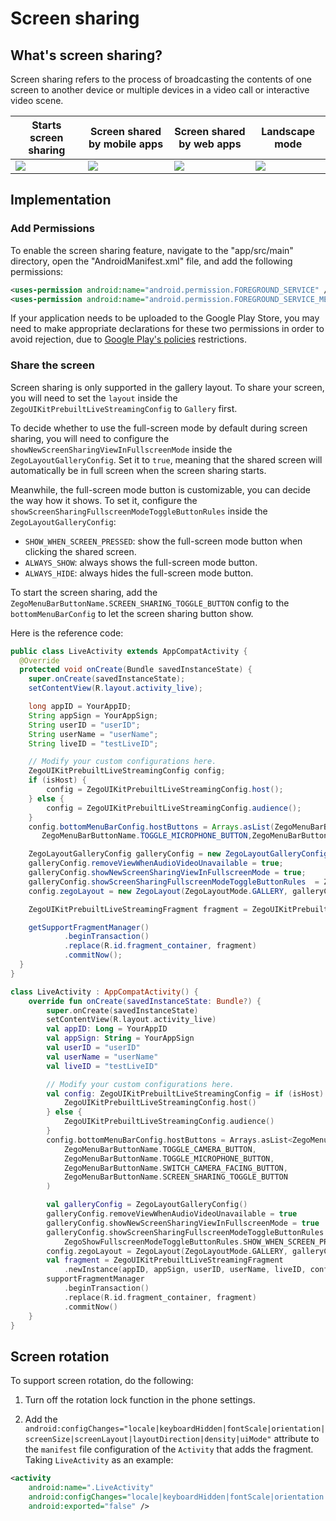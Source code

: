 # Screen sharing

## What's screen sharing?

Screen sharing refers to the process of broadcasting the contents of one screen to another device or multiple devices in a video call or interactive video scene.



| Starts screen sharing                                                                                                    | Screen shared by mobile apps                                                                                                 | Screen shared by web apps                                                                                                         | Landscape mode                                                                                            |
| ---------------------------------------------------------------------------------------------------------------------------- | ---------------------------------------------------------------------------------------------------------------------------- | -------------------------------------------------------------------------------------------------------------------------- | -------------------------------------------------------------------------------------------------------------------- |
| <Frame width="70%" height="auto" caption=""><img src="https://doc-media.zego.im/sdk-doc/Pics/UIkit_ScreenShare/conference_watch_screen_share.png" /></Frame> | <Frame width="70%" height="auto" caption=""><img src="https://doc-media.zego.im/sdk-doc/Pics/UIkit_ScreenShare/conference_watch_screen_share.png" /></Frame> | <Frame width="70%" height="auto" caption=""><img src="https://doc-media.zego.im/sdk-doc/Pics/UIkit_ScreenShare/conference_watch_web_screenshare.png" /></Frame> | <Frame width="70%" height="auto" caption=""><img src="https://doc-media.zego.im/sdk-doc/Pics/UIkit_ScreenShare/fullScreenShare.png" /></Frame> |


## Implementation

### Add Permissions

To enable the screen sharing feature, navigate to the "app/src/main" directory, open the "AndroidManifest.xml" file, and add the following permissions:

```xml app/src/main/AndroidManifest.xml
<uses-permission android:name="android.permission.FOREGROUND_SERVICE" />
<uses-permission android:name="android.permission.FOREGROUND_SERVICE_MEDIA_PROJECTION" />
```

<Warning title="Warning">If your application needs to be uploaded to the Google Play Store, you may need to make appropriate declarations for these two permissions in order to avoid rejection, due to [Google Play's policies](https://support.google.com/googleplay/android-developer/answer/13392821?hl=en) restrictions.</Warning>

### Share the screen

Screen sharing is only supported in the gallery layout. To share your screen, you will need to set the `layout` inside the `ZegoUIKitPrebuiltLiveStreamingConfig` to `Gallery` first.

To decide whether to use the full-screen mode by default during screen sharing, you will need to configure the `showNewScreenSharingViewInFullscreenMode` inside the `ZegoLayoutGalleryConfig`. Set it to `true`, meaning that the shared screen will automatically be in full screen when the screen sharing starts.


Meanwhile, the full-screen mode button is customizable, you can decide the way how it shows. To set it, configure the `showScreenSharingFullscreenModeToggleButtonRules` inside the `ZegoLayoutGalleryConfig`:
- `SHOW_WHEN_SCREEN_PRESSED`: show the full-screen mode button when clicking the shared screen. 
- `ALWAYS_SHOW`: always shows the full-screen mode button.
- `ALWAYS_HIDE`: always hides the full-screen mode button.


To start the screen sharing, add the `ZegoMenuBarButtonName.SCREEN_SHARING_TOGGLE_BUTTON` config to the `bottomMenuBarConfig` to let the screen sharing button show.


Here is the reference code:

<CodeGroup>

```java Java
public class LiveActivity extends AppCompatActivity {
  @Override
  protected void onCreate(Bundle savedInstanceState) {
    super.onCreate(savedInstanceState);
    setContentView(R.layout.activity_live);

    long appID = YourAppID;
    String appSign = YourAppSign;
    String userID = "userID";
    String userName = "userName";
    String liveID = "testLiveID";

    // Modify your custom configurations here.
    ZegoUIKitPrebuiltLiveStreamingConfig config;
    if (isHost) {
        config = ZegoUIKitPrebuiltLiveStreamingConfig.host();
    } else {
        config = ZegoUIKitPrebuiltLiveStreamingConfig.audience();
    }
    config.bottomMenuBarConfig.hostButtons = Arrays.asList(ZegoMenuBarButtonName.TOGGLE_CAMERA_BUTTON,
       ZegoMenuBarButtonName.TOGGLE_MICROPHONE_BUTTON,ZegoMenuBarButtonName.SWITCH_CAMERA_FACING_BUTTON, ZegoMenuBarButtonName.SCREEN_SHARING_TOGGLE_BUTTON);

    ZegoLayoutGalleryConfig galleryConfig = new ZegoLayoutGalleryConfig();
    galleryConfig.removeViewWhenAudioVideoUnavailable = true;
    galleryConfig.showNewScreenSharingViewInFullscreenMode = true;
    galleryConfig.showScreenSharingFullscreenModeToggleButtonRules  = ZegoShowFullscreenModeToggleButtonRules.SHOW_WHEN_SCREEN_PRESSED;
    config.zegoLayout = new ZegoLayout(ZegoLayoutMode.GALLERY, galleryConfig);

    ZegoUIKitPrebuiltLiveStreamingFragment fragment = ZegoUIKitPrebuiltLiveStreamingFragment.newInstance(appID, appSign, userID, userName, liveID, config);

    getSupportFragmentManager()
            .beginTransaction()
            .replace(R.id.fragment_container, fragment)
            .commitNow();
  }
}
```

```kotlin Kotlin
class LiveActivity : AppCompatActivity() {
    override fun onCreate(savedInstanceState: Bundle?) {
        super.onCreate(savedInstanceState)
        setContentView(R.layout.activity_live)
        val appID: Long = YourAppID
        val appSign: String = YourAppSign
        val userID = "userID"
        val userName = "userName"
        val liveID = "testLiveID"

        // Modify your custom configurations here.
        val config: ZegoUIKitPrebuiltLiveStreamingConfig = if (isHost) {
            ZegoUIKitPrebuiltLiveStreamingConfig.host()
        } else {
            ZegoUIKitPrebuiltLiveStreamingConfig.audience()
        }
        config.bottomMenuBarConfig.hostButtons = Arrays.asList<ZegoMenuBarButtonName>(
            ZegoMenuBarButtonName.TOGGLE_CAMERA_BUTTON,
            ZegoMenuBarButtonName.TOGGLE_MICROPHONE_BUTTON,
            ZegoMenuBarButtonName.SWITCH_CAMERA_FACING_BUTTON,
            ZegoMenuBarButtonName.SCREEN_SHARING_TOGGLE_BUTTON
        )

        val galleryConfig = ZegoLayoutGalleryConfig()
        galleryConfig.removeViewWhenAudioVideoUnavailable = true
        galleryConfig.showNewScreenSharingViewInFullscreenMode = true
        galleryConfig.showScreenSharingFullscreenModeToggleButtonRules =
            ZegoShowFullscreenModeToggleButtonRules.SHOW_WHEN_SCREEN_PRESSED
        config.zegoLayout = ZegoLayout(ZegoLayoutMode.GALLERY, galleryConfig)
        val fragment = ZegoUIKitPrebuiltLiveStreamingFragment
            .newInstance(appID, appSign, userID, userName, liveID, config)
        supportFragmentManager
            .beginTransaction()
            .replace(R.id.fragment_container, fragment)
            .commitNow()
    }
}
```
</CodeGroup>



## Screen rotation

To support screen rotation, do the following:

1. Turn off the rotation lock function in the phone settings.

2. Add the `android:configChanges="locale|keyboardHidden|fontScale|orientation|screenSize|screenLayout|layoutDirection|density|uiMode"` attribute to the `manifest` file configuration of the `Activity` that adds the fragment. Taking `LiveActivity` as an example:

```xml
<activity
    android:name=".LiveActivity"
    android:configChanges="locale|keyboardHidden|fontScale|orientation|screenSize|screenLayout|layoutDirection|density|uiMode"
    android:exported="false" />
```
